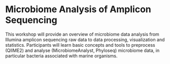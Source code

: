 # Microbiome Analysis of Amplicon Sequencing

This workshop will provide an overview of microbiome data analysis from Illumina amplicon sequencing raw data
to data processing, visualization and statistics. Participants will learn basic concepts and tools to preprocess
(QIIME2) and analyse (MicrobiomeAnalyst, Phyloseq) microbiome data, in particular bacteria associated with marine
organisms.